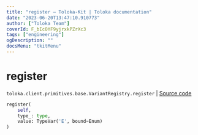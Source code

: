 ```yaml
---
title: "register — Toloka-Kit | Toloka documentation"
date: "2023-06-20T13:47:10.910773"
author: ["Toloka Team"]
coverId: F_bIcOYF9yjrxkPZrXc3
tags: ["engineering"]
ogDescription: ""
docsMenu: "tkitMenu"
---
```


# register

`toloka.client.primitives.base.VariantRegistry.register` | [Source code](https://github.com/Toloka/toloka-kit/blob/v1.2.0/src/client/primitives/base.py#L47)

```python
register(
    self,
    type_: type,
    value: TypeVar('E', bound=Enum)
)
```
